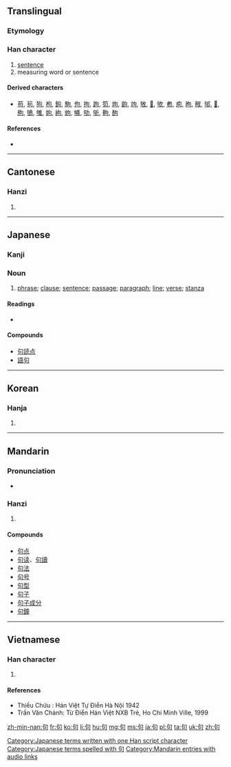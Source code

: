 {{also|可|旬}}
==Translingual==
{{stroke order|strokes=5}}

===Etymology===
{{Han compound|勹|口|c1=p|c2=s|ls=psc}}

===Han character===
{{Han char|rn=30|rad=口|as=02|sn=5|four=2762<sub>0</sub>|canj=心口 (PR)}}

# [[sentence]]
# measuring word or sentence

====Derived characters====
* [[苟]], [[茍]], [[狗]], [[枸]], [[鉤]], [[駒]], [[佝]], [[拘]], [[跔]], [[笱]], [[玽]], [[鼩]], [[竘]], [[敂]], [[𦐛]], [[欨]], [[耇]], [[痀]], [[昫]], [[䅓]], [[邭]], [[𠛎]], [[朐]], [[鴝]], [[雊]], [[姁]], [[絇]], [[蚼]], [[䵶]], [[劬]], [[斪]], [[軥]], [[䣱]]

====References====
* {{Han ref|kx=0171.110|dkj=03234|dj=0382.010|hdz=10571.030|uh=53E5|ud=21477|bh=A579|bd=42361}}

----

==Cantonese==

===Hanzi===
{{yue-hanzi|jyut=|y=geui3}}

# {{defn|lang=yue|sort=口02}}

----

==Japanese==

===Kanji===
{{ja-kanji|grade=5|rs=口02}}

===Noun===
{{ja-noun|k|hira=く|rom=ku}}

# [[phrase]]; [[clause]]; [[sentence]]; [[passage]]; [[paragraph]]; [[line]]; [[verse]]; [[stanza]] 

====Readings====
* {{ja-readings|on=[[く]] (ku), [[こう]] (kō)|kun=}}

====Compounds====
* [[句読点]]
* [[語句]]

[[Category:Japanese terms written with one Han script character]]
[[Category:Japanese terms spelled with 句]]
----

==Korean==

===Hanja===
{{ko-hanja|hangeul=[[구]], [[귀]]|rv=gu, gwi|mr=ku, kwi}}

# {{defn|lang=ko|sort=口02}}

----

==Mandarin==

===Pronunciation===
* {{audio|zh-jù.ogg|audio}}

===Hanzi===
{{cmn-hanzi|pin=[[jù]] ([[ju4]])|wg=chü<sup>4</sup>}}

# {{defn|lang=cmn|sort=口02}}

====Compounds====
* [[句点]]
* [[句读]]、[[句讀]]
* [[句法]]
* [[句号]]
* [[句型]]
* [[句子]]
* [[句子成分]]
* [[句鐘]]

[[Category:Mandarin entries with audio links]]
----

==Vietnamese==

===Han character===
{{vi-hantu|[[cú]], [[câu]], [[cấu]]|rs=口02}}

# {{defn|lang=vi|sort=口02}}
====References====
* Thiều Chửu : Hán Việt Tự Điển  Hà Nội 1942
* Trần Văn Chánh: Từ Điển Hán Việt NXB Trẻ, Ho Chi Minh Ville, 1999

[[zh-min-nan:句]]
[[fr:句]]
[[ko:句]]
[[li:句]]
[[hu:句]]
[[mg:句]]
[[ms:句]]
[[ja:句]]
[[pl:句]]
[[ta:句]]
[[uk:句]]
[[zh:句]]